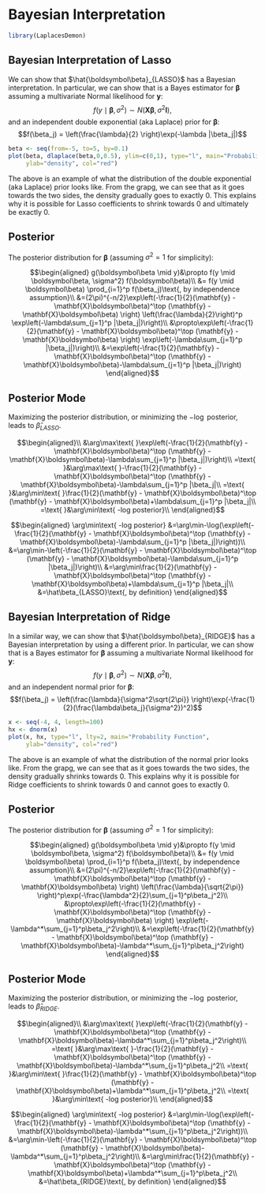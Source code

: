 # Bayesian Interpretation

```r
library(LaplacesDemon)
```

## Bayesian Interpretation of Lasso

We can show that $\hat{\boldsymbol\beta}_{LASSO}$ has a Bayesian interpretation. In particular, we can show that is a Bayes estimator for $\boldsymbol\beta$ assuming a multivariate Normal likelihood for $\mathbf{y}$:
$$f(y\mid \boldsymbol\beta, \sigma^2)\sim N(\mathbf{X}\boldsymbol\beta, \sigma^2\mathbf{I}),$$
and an independent double exponential (aka Laplace) prior for $\boldsymbol\beta$: 
$$f(\beta_j) = \left(\frac{\lambda}{2} \right)\exp(-\lambda |\beta_j|)$$

```r
beta <- seq(from=-5, to=5, by=0.1)
plot(beta, dlaplace(beta,0,0.5), ylim=c(0,1), type="l", main="Probability Function",
     ylab="density", col="red")
```

The above is an example of what the distribution of the double exponential (aka Laplace) prior looks like. From the grapg, we can see that as it goes towards the two sides, the density gradually goes to exactly 0. This explains why it is possible for Lasso coefficients to shrink towards 0 and ultimately be exactly 0.

## Posterior

The posterior distribution for $\boldsymbol\beta$ (assuming $\sigma^2 = 1$ for simplicity): 

$$\begin{aligned}
g(\boldsymbol\beta \mid y)&\propto f(y \mid \boldsymbol\beta, \sigma^2) f(\boldsymbol\beta)\\
&= f(y \mid \boldsymbol\beta) \prod_{i=1}^p f(\beta_j)\text{, by independence assumption}\\
&=(2\pi)^{-n/2}\exp\left(-\frac{1}{2}(\mathbf{y} - \mathbf{X}\boldsymbol\beta)^\top (\mathbf{y} - \mathbf{X}\boldsymbol\beta) \right) \left(\frac{\lambda}{2}\right)^p \exp\left(-\lambda\sum_{j=1}^p |\beta_j|)\right)\\
&\propto\exp\left(-\frac{1}{2}(\mathbf{y} - \mathbf{X}\boldsymbol\beta)^\top (\mathbf{y} - \mathbf{X}\boldsymbol\beta) \right) \exp\left(-\lambda\sum_{j=1}^p |\beta_j|)\right)\\
&=\exp\left(-\frac{1}{2}(\mathbf{y} - \mathbf{X}\boldsymbol\beta)^\top (\mathbf{y} - \mathbf{X}\boldsymbol\beta)-\lambda\sum_{j=1}^p |\beta_j|)\right)
\end{aligned}$$

## Posterior Mode

Maximizing the posterior distribution, or minimizing the $-\log$ posterior, leads to $\hat\beta_{LASSO}$.

$$\begin{aligned}\\
&\arg\max\text{ }\exp\left(-\frac{1}{2}(\mathbf{y} - \mathbf{X}\boldsymbol\beta)^\top (\mathbf{y} - \mathbf{X}\boldsymbol\beta)-\lambda\sum_{j=1}^p |\beta_j|)\right)\\
=\text{ }&\arg\max\text{ }-\frac{1}{2}(\mathbf{y} - \mathbf{X}\boldsymbol\beta)^\top (\mathbf{y} - \mathbf{X}\boldsymbol\beta)-\lambda\sum_{j=1}^p |\beta_j|\\
=\text{ }&\arg\min\text{ }\frac{1}{2}(\mathbf{y} - \mathbf{X}\boldsymbol\beta)^\top (\mathbf{y} - \mathbf{X}\boldsymbol\beta)+\lambda\sum_{j=1}^p |\beta_j|\\
=\text{ }&\arg\min\text{ -log posterior}\\
\end{aligned}$$

$$\begin{aligned}
\arg\min\text{ -log posterior}
&=\arg\min-\log(\exp\left(-\frac{1}{2}(\mathbf{y} - \mathbf{X}\boldsymbol\beta)^\top (\mathbf{y} - \mathbf{X}\boldsymbol\beta)-\lambda\sum_{j=1}^p |\beta_j|)\right))\\
&=\arg\min-\left(-\frac{1}{2}(\mathbf{y} - \mathbf{X}\boldsymbol\beta)^\top (\mathbf{y} - \mathbf{X}\boldsymbol\beta)-\lambda\sum_{j=1}^p |\beta_j|)\right)\\
&=\arg\min\frac{1}{2}(\mathbf{y} - \mathbf{X}\boldsymbol\beta)^\top (\mathbf{y} - \mathbf{X}\boldsymbol\beta)+\lambda\sum_{j=1}^p |\beta_j|\\
&=\hat\beta_{LASSO}\text{, by definition}
\end{aligned}$$

## Bayesian Interpretation of Ridge

In a similar way, we can show that $\hat{\boldsymbol\beta}_{RIDGE}$ has a Bayesian interpretation by using a different prior. In particular, we can show that is a Bayes estimator for $\boldsymbol\beta$ assuming a multivariate Normal likelihood for $\mathbf{y}$:
$$f(y\mid \boldsymbol\beta, \sigma^2)\sim N(\mathbf{X}\boldsymbol\beta, \sigma^2\mathbf{I}),$$
and an independent normal prior for $\boldsymbol\beta$: 
$$f(\beta_j) = \left(\frac{\lambda}{\sigma^2\sqrt{2\pi}} \right)\exp(-\frac{1}{2}(\frac{\lambda\beta_j}{\sigma^2})^2)$$

```r
x <- seq(-4, 4, length=100)
hx <- dnorm(x)
plot(x, hx, type="l", lty=2, main="Probability Function",
     ylab="density", col="red")
```

The above is an example of what the distribution of the normal prior looks like. From the grapg, we can see that as it goes towards the two sides, the density gradually shrinks towards 0. This explains why it is possible for Ridge coefficients to shrink towards 0 and cannot goes to exactly 0.

## Posterior

The posterior distribution for $\boldsymbol\beta$ (assuming $\sigma^2 = 1$ for simplicity): 

$$\begin{aligned}
g(\boldsymbol\beta \mid y)&\propto f(y \mid \boldsymbol\beta, \sigma^2) f(\boldsymbol\beta)\\
&= f(y \mid \boldsymbol\beta) \prod_{i=1}^p f(\beta_j)\text{, by independence assumption}\\
&=(2\pi)^{-n/2}\exp\left(-\frac{1}{2}(\mathbf{y} - \mathbf{X}\boldsymbol\beta)^\top (\mathbf{y} - \mathbf{X}\boldsymbol\beta) \right) \left(\frac{\lambda}{\sqrt{2\pi}} \right)^p\exp(-\frac{\lambda^2}{2}\sum_{j=1}^p\beta_j^2)\\
&\propto\exp\left(-\frac{1}{2}(\mathbf{y} - \mathbf{X}\boldsymbol\beta)^\top (\mathbf{y} - \mathbf{X}\boldsymbol\beta) \right) \exp\left(-\lambda^*\sum_{j=1}^p\beta_j^2\right)\\
&=\exp\left(-\frac{1}{2}(\mathbf{y} - \mathbf{X}\boldsymbol\beta)^\top (\mathbf{y} - \mathbf{X}\boldsymbol\beta)-\lambda^*\sum_{j=1}^p\beta_j^2\right)
\end{aligned}$$

## Posterior Mode

Maximizing the posterior distribution, or minimizing the $-\log$ posterior, leads to $\hat\beta_{RIDGE}$.

$$\begin{aligned}\\
&\arg\max\text{ }\exp\left(-\frac{1}{2}(\mathbf{y} - \mathbf{X}\boldsymbol\beta)^\top (\mathbf{y} - \mathbf{X}\boldsymbol\beta)-\lambda^*\sum_{j=1}^p\beta_j^2\right)\\
=\text{ }&\arg\max\text{ }-\frac{1}{2}(\mathbf{y} - \mathbf{X}\boldsymbol\beta)^\top (\mathbf{y} - \mathbf{X}\boldsymbol\beta)-\lambda^*\sum_{j=1}^p\beta_j^2\\
=\text{ }&\arg\min\text{ }\frac{1}{2}(\mathbf{y} - \mathbf{X}\boldsymbol\beta)^\top (\mathbf{y} - \mathbf{X}\boldsymbol\beta)+\lambda^*\sum_{j=1}^p\beta_j^2\\
=\text{ }&\arg\min\text{ -log posterior}\\
\end{aligned}$$

$$\begin{aligned}
\arg\min\text{ -log posterior}
&=\arg\min-\log(\exp\left(-\frac{1}{2}(\mathbf{y} - \mathbf{X}\boldsymbol\beta)^\top (\mathbf{y} - \mathbf{X}\boldsymbol\beta)-\lambda^*\sum_{j=1}^p\beta_j^2\right))\\
&=\arg\min-\left(-\frac{1}{2}(\mathbf{y} - \mathbf{X}\boldsymbol\beta)^\top (\mathbf{y} - \mathbf{X}\boldsymbol\beta)-\lambda^*\sum_{j=1}^p\beta_j^2\right)\\
&=\arg\min\frac{1}{2}(\mathbf{y} - \mathbf{X}\boldsymbol\beta)^\top (\mathbf{y} - \mathbf{X}\boldsymbol\beta)+\lambda^*\sum_{j=1}^p\beta_j^2\\
&=\hat\beta_{RIDGE}\text{, by definition}
\end{aligned}$$